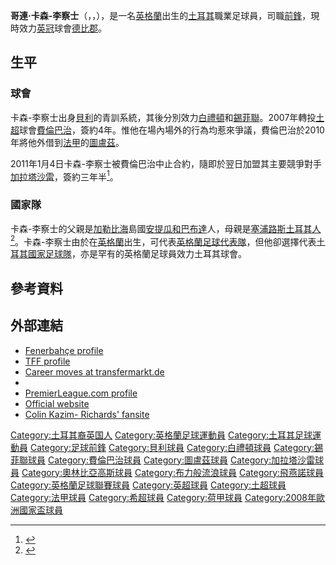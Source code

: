 {{noteTA
|G1=Football
|G2=uefa
|G3=EPL
|G4=FAcup
|G5=南美球會
|T=zh-hans:科林·卡兹姆-理查德兹;zh-hk:哥連·卡森-李察士;zh-tw:科林·卡茲姆-理查德茲;
|1=zh-hans:科林;zh-hk:哥連;zh-tw:科林;
|2=zh-hans:卡兹姆-理查德兹;zh-hk:卡森-李察士;zh-tw:卡茲姆-理查德茲;
|3=zh-hans:布尔萨; zh-hk:貝沙;zh-tw: 布爾薩;
}}
{{Football player infobox
|          playername = 哥連·卡森-李察士<br>''Colin Kazim-Richards''
| image = Colin Kazim Richards Bursaspor.JPG
| image_size = 200
|            fullname = Colin Kazim-Richards
|            nickname = ''CKR''、''Kâzımo''、<br /> ''The Coca-Cola Kid''、<br />''Turkish Delight''
|         dateofbirth = {{birth date and age|1986|8|26}}
|         cityofbirth = [[萊頓斯通|萊頓斯通]]
|      countryofbirth = [[英格蘭|英格蘭]]
|              height = {{height|m=1.86}}
|            position = [[前鋒_(足球)|前鋒]]、[[中場|左翼]]
| currentclub = [[德比郡足球俱乐部|德比郡]]
| clubnumber = 13
|          youthyears = 2001-2004
|          youthclubs = [[貝里足球俱樂部|貝利]]
| years1 = 2004–2005
| years2 = 2005–2006
| years3 = 2006–2007
| years4 = 2007–2011
| years5 = 2010
| years6 = 2011–2013
| years7 = 2012
| years8 = 2012–2013
| years9 = 2013–2015
| years10 = 2014–2015
| years11 = 2015–2016
| years12 = 2016
| years13 = 2016
| years14 = 2017–2018
| years15 = 2018
| years16 = 2019
| years17 = 2020
| years18 = 2020–
| clubs1 = [[貝里足球俱樂部|貝里]]
| clubs2 = [[布莱顿足球俱乐部|布莱顿]]
| clubs3 = [[谢菲尔德联足球俱乐部|谢菲尔德联]]
| clubs4 = [[費倫巴治體育會|費倫巴治]]
| clubs5 = → [[图卢兹足球俱乐部|圖盧茲]] (外借)
| clubs6 = [[加拉塔沙雷體育會|加拉塔沙雷]]
| clubs7 = → [[奥林匹亚科斯足球俱乐部|奥林匹亚科斯]] (外借)
| clubs8 = → [[布莱克本流浪者足球俱乐部|布莱克本流浪者]] (外借)
| clubs9 = [[布尔萨体育|布尔萨]]
| clubs10 = → [[飛燕諾|飛燕諾]] (外借)
| clubs11 = [[飛燕諾|飛燕諾]]
| clubs12 = [[凯尔特人足球俱乐部|凯尔特人]]
| clubs13 = [[科里蒂巴足球俱乐部|科里蒂巴]]
| clubs14 = [[哥連泰斯保利斯塔體育會|哥連泰斯]]
| clubs15 = → [[普埃布拉自治大学灰狼足球俱乐部|盧保斯]] (外借)
| clubs16 = {{le|Tiburones Rojos de Veracruz||Veracruz}}
| clubs17 = [[帕丘卡足球俱乐部|帕丘卡]]
| clubs18 = [[德比郡足球俱乐部|德比郡]]
| caps1 = 30
| goals1 = 3
| caps2 = 43
| goals2 = 6
| caps3 = 27
| goals3 = 1
| caps4 = 66
| goals4 = 5
| caps5 = 15
| goals5 = 2
| caps6 = 31
| goals6 = 5
| caps7 = 9
| goals7 = 1
| caps8 = 28
| goals8 = 3
| caps9 = 16
| goals9 = 0
| caps10 = 27
| goals10 = 11
| caps11 = 11
| goals11 = 1
| caps12 = 11
| goals12 = 1
| caps13 = 21
| goals13 = 3
| caps14 = 15
| goals14 = 1
| caps15 = 10
| goals15 = 3
| caps16 = 23
| goals16 = 8
| caps17 = 13
| goals17 = 3
| caps18 = 23
| goals18 = 6
| nationalyears1 = 2007
| nationalyears2 = 2008
| nationalyears3 = 2007–2015
| nationalteam1 = [[土耳其21歲以下國家足球隊|土耳其U21]]
| nationalteam2 = {{le|Turkey national football B team||土耳其B隊}}
| nationalteam3 = [[土耳其國家足球隊|土耳其]]
| nationalcaps1 = 5
| nationalgoals1 = 1
| nationalcaps2 = 1
| nationalgoals2 = 0
| nationalcaps3 = 37
| nationalgoals3 = 2
|            pcupdate = 2021年2月20日 (一) 08:43 (UTC)
|            ntupdate = 2012年8月27日 (一) 08:43 (UTC)
}}
{{中文譯名 
| english    = Kazim-Richards
| putonghua  = 卡齐姆
| taiwan     = 卡茲姆-理查德茲
| cantonese  = 卡森-李察士
|}}
'''哥連·卡森-李察士'''（{{lang-en|'''Colin Kazim-Richards'''}}，{{lang-tr|'''Kâzım Kâzım'''}}，{{bd|1986年|8月26日|catidx=}}），是一名[[英格蘭|英格蘭]]出生的[[土耳其|土耳其]]職業足球員，司職[[前鋒_(足球)|前鋒]]，現時效力[[英格蘭足球冠軍聯賽|英冠]]球會[[德比郡足球俱乐部|德比郡]]。

==生平==
===球會===
卡森-李察士出身[[貝里足球俱樂部|貝利]]的青訓系統，其後分別效力[[布莱顿足球俱乐部|白禮頓]]和[[谢菲尔德联足球俱乐部|錫菲聯]]。2007年轉投[[土超|土超]]球會[[費倫巴治體育會|費倫巴治]]，簽約4年。惟他在場內場外的行為均惹來爭議，費倫巴治於2010年將他外借到[[法甲|法甲]]的[[图卢兹足球俱乐部|圖盧茲]]。

2011年1月4日卡森-李察士被費倫巴治中止合約，隨即於翌日加盟其主要競爭對手[[加拉塔沙雷體育會|加拉塔沙雷]]，簽約三年半<ref>{{cite news |language=en |url=http://news.bbc.co.uk/sport2/hi/football/europe/9342496.stm |title=Colin Kazim-Richards leaves Fenerbahce for Galatasaray |publisher=''[[BBC_Sport|BBC Sport]]'' |date=2011-01-05 |accessdate=2011-01-06}}</ref>。

===國家隊===
卡森-李察士的父親是[[加勒比海|加勒比海]]島國[[安提瓜和巴布達|安提瓜和巴布達]]人，母親是[[塞浦路斯|塞浦路斯]][[土耳其人|土耳其人]]<ref name="ref1">{{cite web|url=http://archive.theargus.co.uk/2005/7/1/101164.html|title=I can handle the pressure, insists new striker|accessdate=2006-11-14|year=2005|work=The Argus|deadurl=yes|archiveurl=https://web.archive.org/web/20060523012100/http://archive.theargus.co.uk/2005/7/1/101164.html|archivedate=2006-05-23}}</ref>。卡森-李察士由於在[[英格蘭|英格蘭]]出生，可代表[[英格蘭足球代表隊|英格蘭足球代表隊]]，但他卻選擇代表[[土耳其國家足球隊|土耳其國家足球隊]]，亦是罕有的英格蘭足球員效力土耳其球會。

==參考資料==
{{reflist}}

==外部連結==
*[http://www.fenerbahce.org/futbol/detay.asp?ContentID=4475&k=e Fenerbahçe profile]
*[http://www.tff.org.tr/Default.aspx?pageId=30&kisiID=1063502 TFF profile]
*[https://web.archive.org/web/20080410115445/http://transfermarkt.de/de/spieler/36802/colinkazim_richards/profil.html Career moves at transfermarkt.de]
*{{soccerbase|id=39699|name=Colin Kazim-Richards}}
*[http://www.premierleague.com/fapl.rac?command=forwardOnly&nextPage=enPlayerProfile&playerId=305389 PremierLeague.com profile]
*[https://web.archive.org/web/20081204110609/http://www.kazimrichards.com/ Official website]
*[http://www.colinkazimrichardsfan.tr.cx Colin Kazim- Richards' fansite]

{{2008年歐洲足球錦標賽土耳其參賽名單}}

{{DEFAULTSORT:Kazim-Richards, Colin}}
[[Category:土耳其裔英国人|Category:土耳其裔英国人]]
[[Category:英格蘭足球運動員|Category:英格蘭足球運動員]]
[[Category:土耳其足球運動員|Category:土耳其足球運動員]]
[[Category:足球前鋒|Category:足球前鋒]]
[[Category:貝利球員|Category:貝利球員]]
[[Category:白禮頓球員|Category:白禮頓球員]]
[[Category:錫菲聯球員|Category:錫菲聯球員]]
[[Category:費倫巴治球員|Category:費倫巴治球員]]
[[Category:圖盧茲球員|Category:圖盧茲球員]]
[[Category:加拉塔沙雷球員|Category:加拉塔沙雷球員]]
[[Category:奧林比亞高斯球員|Category:奧林比亞高斯球員]]
[[Category:布力般流浪球員|Category:布力般流浪球員]]
[[Category:飛燕諾球員|Category:飛燕諾球員]]
[[Category:英格蘭足球聯賽球員|Category:英格蘭足球聯賽球員]]
[[Category:英超球員|Category:英超球員]]
[[Category:土超球員|Category:土超球員]]
[[Category:法甲球員|Category:法甲球員]]
[[Category:希超球員|Category:希超球員]]
[[Category:荷甲球員|Category:荷甲球員]]
[[Category:2008年歐洲國家盃球員|Category:2008年歐洲國家盃球員]]